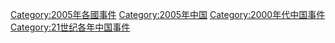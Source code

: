 [[Category:2005年各國事件|Category:2005年各國事件]]
[[Category:2005年中国|Category:2005年中国]]
[[Category:2000年代中国事件|Category:2000年代中国事件]]
[[Category:21世纪各年中国事件|Category:21世纪各年中国事件]]